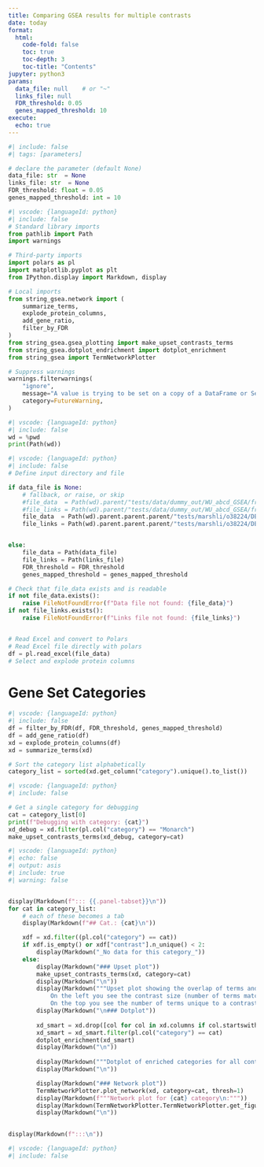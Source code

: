 ```yaml
---
title: Comparing GSEA results for multiple contrasts
date: today
format:
  html:
    code-fold: false
    toc: true
    toc-depth: 3
    toc-title: "Contents"
jupyter: python3
params:
  data_file: null    # or "~"
  links_file: null
  FDR_threshold: 0.05
  genes_mapped_threshold: 10
execute:
  echo: true
---
```



```python
#| include: false
#| tags: [parameters]

# declare the parameter (default None)
data_file: str  = None
links_file: str  = None
FDR_threshold: float = 0.05
genes_mapped_threshold: int = 10
```

```python
#| vscode: {languageId: python}
#| include: false
# Standard library imports
from pathlib import Path
import warnings

# Third-party imports
import polars as pl
import matplotlib.pyplot as plt
from IPython.display import Markdown, display

# Local imports
from string_gsea.network import (
    summarize_terms,
    explode_protein_columns,
    add_gene_ratio,
    filter_by_FDR
)
from string_gsea.gsea_plotting import make_upset_contrasts_terms
from string_gsea.dotplot_endrichment import dotplot_enrichment
from string_gsea import TermNetworkPlotter

# Suppress warnings
warnings.filterwarnings(
    "ignore",
    message="A value is trying to be set on a copy of a DataFrame or Series through chained assignment",
    category=FutureWarning,
)
```

```python
#| vscode: {languageId: python}
#| include: false
wd = %pwd
print(Path(wd))
```


```python
#| vscode: {languageId: python}
#| include: false
# Define input directory and file

if data_file is None:
    # fallback, or raise, or skip
    #file_data  = Path(wd).parent/"tests/data/dummy_out/WU_abcd_GSEA/from_rnk"/"WUabcd_string_gsea_results_long.xlsx"
    #file_links = Path(wd).parent/"tests/data/dummy_out/WU_abcd_GSEA/from_rnk"/"links.txt"
    file_data  = Path(wd).parent.parent.parent/"tests/marshli/o38224/DEA_dataset_KD_vs_Scr_Peptide/WU_DEA_dataset_KD_vs_Scr_Peptide_GSEA/pep_2_no_imputed"/"WUDEA_dataset_KD_vs_Scr_Peptide_string_gsea_results_long.xlsx"
    file_links = Path(wd).parent.parent.parent/"tests/marshli/o38224/DEA_dataset_KD_vs_Scr_Peptide/WU_DEA_dataset_KD_vs_Scr_Peptide_GSEA/pep_2_no_imputed"/"links.txt"


else:
    file_data = Path(data_file)
    file_links = Path(links_file)
    FDR_threshold = FDR_threshold
    genes_mapped_threshold = genes_mapped_threshold

# Check that file_data exists and is readable
if not file_data.exists():
    raise FileNotFoundError(f"Data file not found: {file_data}")
if not file_links.exists():
    raise FileNotFoundError(f"Links file not found: {file_links}")


# Read Excel and convert to Polars
# Read Excel file directly with polars
df = pl.read_excel(file_data)
# Select and explode protein columns
```



# Gene Set Categories

```python
#| vscode: {languageId: python}
#| include: false
df = filter_by_FDR(df, FDR_threshold, genes_mapped_threshold)
df = add_gene_ratio(df)
xd = explode_protein_columns(df)
xd = summarize_terms(xd)

# Sort the category list alphabetically
category_list = sorted(xd.get_column("category").unique().to_list())
```

```python
#| vscode: {languageId: python}
#| include: false

# Get a single category for debugging
cat = category_list[0]
print(f"Debugging with category: {cat}")
xd_debug = xd.filter(pl.col("category") == "Monarch")
make_upset_contrasts_terms(xd_debug, category=cat)

```

```python
#| vscode: {languageId: python}
#| echo: false
#| output: asis
#| include: true
#| warning: false


display(Markdown(f"::: {{.panel-tabset}}\n"))
for cat in category_list:
    # each of these becomes a tab
    display(Markdown(f"## Cat.: {cat}\n"))

    xdf = xd.filter((pl.col("category") == cat))
    if xdf.is_empty() or xdf["contrast"].n_unique() < 2:
        display(Markdown("_No data for this category_"))
    else:
        display(Markdown("### Upset plot"))
        make_upset_contrasts_terms(xd, category=cat)
        display(Markdown("\n"))
        display(Markdown("""Upset plot showing the overlap of terms and contrasts.
            On the left you see the contrast size (number of terms matching the contrast).
            On the top you see the number of terms unique to a contrast, or a combination of contrast."""))
        display(Markdown("\n### Dotplot"))
        
        xd_smart = xd.drop([col for col in xd.columns if col.startswith("protein")]).unique()
        xd_smart = xd_smart.filter(pl.col("category") == cat)
        dotplot_enrichment(xd_smart)
        display(Markdown("\n"))
        
        display(Markdown("""Dotplot of enriched categories for all contrasts. The size of the dot represents the gene ratio (number of proteins matching the term divided by the total number of proteins in the term), the color represents the -log10(FDR) (higher is better), the border color represents the direction of enrichment (blue - bottom, yellow - top, green - both ends)."""))
        display(Markdown("\n"))

        display(Markdown("### Network plot"))
        TermNetworkPlotter.plot_network(xd, category=cat, thresh=1)
        display(Markdown(f"""Network plot for {cat} category\n:"""))
        display(Markdown(TermNetworkPlotter.TermNetworkPlotter.get_figure_legend(one_contrast = False, category=cat, thresh=1)))
        display(Markdown("\n"))

        
display(Markdown(f":::\n"))
```


```python
#| vscode: {languageId: python}
#| include: false



```
